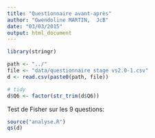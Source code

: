 ```yaml
---
title: "Questionnaire avant-après"
author: "Gwendoline MARTIN,  JcB"
date: "03/03/2015"
output: html_document
---
```


```r

library(stringr)

path <- "../"
file <- "data/questionnaire stage vs2.0-1.csv"
d <- read.csv(paste0(path, file))

# tidy
d$Q6 <- factor(str_trim(d$Q6))
```

Test de Fisher sur les 9 questions:

```r
source("analyse.R")
qs(d)

```



